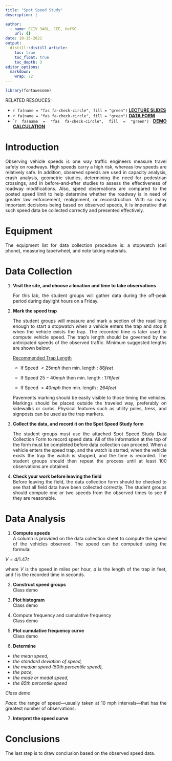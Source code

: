 ```yaml
---
title: "Spot Speed Study"
description: |

author:
  - name: ECIV 340L, CEE, UofSC
    url: {}
date: 10-15-2021
output:
  distill::distill_article:
    toc: true
    toc_float: true
    toc_depth: 3
editor_options: 
  markdown: 
    wrap: 72
---
```


```{=html}
<style>
body {
text-align: justify}
</style>
```
```r
library(fontawesome)
```

RELATED RESOUCES:

-   `r fa(name = "fas fa-check-circle", fill = "green")` [**LECTURE
    SLIDES**](https://emailsc-my.sharepoint.com/:p:/g/personal/ahmedf_email_sc_edu/EdqX1wH4zKlDqxe3pyU48s0BjoKGbdCgnxrdUPvQwFf4PQ?e=MToH4V)
-   `r fa(name = "fas fa-check-circle", fill = "green")` [**DATA FORM**](https://emailsc-my.sharepoint.com/:b:/g/personal/ahmedf_email_sc_edu/EcwO2njVTIpCkY6E6fbBPN8BgKzCU3B7RxT8DFIYE5tNQQ?e=VQ2b7u)
-   \``r fa(name = "fas fa-check-circle", fill = "green")` [**DEMO
    CALCULATION**](https://emailsc-my.sharepoint.com/:x:/g/personal/ahmedf_email_sc_edu/EWFjh7Ru79pHngLA1SL7Y3oBX3k8yvUXuMlj9kZGWG4Isg?e=esm44P)


# Introduction
Observing vehicle speeds is one way traffic engineers measure travel
safety on roadways. High speeds carry a high risk, whereas low speeds
are relatively safe. In addition, observed speeds are used in capacity
analysis, crash analysis, geometric studies, determining the need for
pedestrian crossings, and in before-and-after studies to assess the
effectiveness of roadway modifications. Also, speed observations are
compared to the posted speed limit to help determine whether the roadway
is in need of greater law enforcement, realignment, or reconstruction.
With so many important decisions being based on observed speeds, it is
imperative that such speed data be collected correctly and presented
effectively.

# Equipment

The equipment list for data collection procedure is: a stopwatch (cell
phone), measuring tape/wheel, and note taking materials.

# Data Collection

1.  **Visit the site, and choose a location and time to take
    observations**

    For this lab, the student groups will gather data during the
    off-peak period during daylight hours on a Friday.

2.  **Mark the speed trap**

    The student groups will measure and mark a section of the road long
    enough to start a stopwatch when a vehicle enters the trap and stop
    it when the vehicle exists the trap. The recorded time is later used
    to compute vehicle speed. The trap's length should be governed by
    the anticipated speeds of the observed traffic. Minimum suggested
    lengths are shown below:

    [Recommended Trap Length]{.ul}

    -   If Speed $< 25 mph$ then min. length : $88 feet$

    -   If Speed $25 - 40 mph$ then min. length : $176 feet$

    -   If Speed $> 40 mph$ then min. length : $264 feet$

    Pavements marking should be easily visible to those timing the
    vehicles. Markings should be placed outside the traveled way,
    preferably on sidewalks or curbs. Physical features such as utility
    poles, tress, and signposts can be used as the trap markers.

3.  **Collect the data, and record it on the Spot Speed Study form**

    The student groups must use the attached Spot Speed Study Data
    Collection Form to record speed data. All of the information at the
    top of the form must be completed before data collection can
    proceed. When a vehicle enters the speed trap, and the watch is
    started; when the vehicle exists the trap the watch is stopped, and
    the time is recorded. The student groups should then repeat the
    process until at least 100 observations are obtained.

4.  **Check your work before leaving the field**\
    Before leaving the field, the data collection form should be checked
    to see that all field data have been collected correctly. The
    student groups should compute one or two speeds from the observed
    times to see if they are reasonable.

# Data Analysis

1.  **Compute speeds**\
    A column is provided on the data collection sheet to compute the
    speed of the vehicles observed. The speed can be computed using the
    formula:

$V = d / 1.47t$

where $V$ is the speed in miles per hour, $d$ is the length of the trap
in feet, and $t$ is the recorded time in seconds.

2.  **Construct speed groups**\
    Class demo

3.  **Plot histogram**\
    Class demo

4.  Compute frequency and cumulative frequency\
    Class demo

5.  **Plot cumulative frequency curve**\
    Class demo

6.  **Determine**

-   *the mean speed,*
-   *the standard deviation of speed,*
-   *the median speed (50th percentile speed),*
-   *the pace,*
-   *the mode or modal speed,*
-   *the 85th percentile speed*

*Class demo*

*Pace*: the range of speed---usually taken at 10 mph intervals---that
has the greatest number of observations.

7.  **Interpret the speed curve**

# Conclusions

The last step is to draw conclusion based on the observed speed data.
